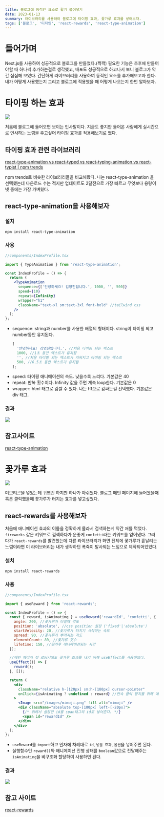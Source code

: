 ```yaml
---
title: 블로그에 동적인 요소로 활기 불어넣기
date: 2023-01-13
summary: 라이브러리를 사용하여 블로그에 타이핑 효과, 꽃가루 효과를 넣어보자.
tags: ['블로그', '디자인', 'react-rewards', 'react-type-animation']
---
```


# 들어가며

Next.js를 사용하여 성공적으로 블로그를 만들었다.(짝짝) 필요한 기능은 추후에 만들어야할 때 하나씩 추가하는걸로 생각했고, 배포도 성공적으로 하고나서 보니 블로그가 약간 심심해 보였다. 간단하게 라이브러리를 사용하여 동적인 요소를 추가해보고자 한다. 내가 어떻게 사용했는지 그리고 블로그에 적용했을 때 어떻게 나오는지 한번 알아보자.

# 타이핑 하는 효과

<img src="/posts/decorate-blog-with-libraries/1.png" />

처음에 블로그에 들어오면 보이는 인사말이다. 지금도 좋지만 들어온 사람에게 실시간으로 인사하는 느낌을 주고싶어 타이핑 효과를 적용해보기로 했다.

## 타이핑 효과 관련 라이브러리

[react-type-animation vs react-typed vs react-typing-animation vs react-typist | npm trends](https://npmtrends.com/react-type-animation-vs-react-typed-vs-react-typing-animation-vs-react-typist)

npm trends로 비슷한 라이브러리들을 비교해봤다. 나는 react-type-animation 을 선택했는데 다운로드 수는 적지만 업데이트도 2달전으로 가장 빠르고 무엇보다 용량이 넷 중에는 가장 가벼웠다.

## react-type-animation을 사용해보자

### 설치

```bash
npm install react-type-animation
```

### 사용

```jsx
//components/IndexProfile.tsx

import { TypeAnimation } from 'react-type-animation';

const IndexProfile = () => {
  return (
    <TypeAnimation
      sequence={['안녕하세요! 김영진입니다.', 1000, '', 500]}
      speed={10}
      repeat={Infinity}
      wrapper="h1"
      className="text-xl sm:text-3xl font-bold" //tailwind css
    />
  );
};
```

- sequence: string과 number를 사용한 배열의 형태이다. string이 타이핑 되고 number동안 유지된다.
  ```jsx
  [
    '안녕하세요! 김영진입니다.', //처음 타이핑 되는 텍스트
    1000, //1초 동안 텍스트가 유지됨
    '', //처음 타이핑 되는 텍스트가 지워지고 타이핑 되는 텍스트
    500, //0.5초 동안 텍스트가 유지됨
  ];
  ```
- speed: 타이핑 애니메이션의 속도. 낮을수록 느리다. 기본값은 40
- repeat: 반복 횟수이다. Infinity 값을 주면 계속 loop한다. 기본값은 0
- wrapper: html 태그로 감쌀 수 있다. 나는 h1으로 감싸는걸 선택했다. 기본값은 div 태그.

### 결과

<img src="/posts/decorate-blog-with-libraries/2.gif" />

## 참고사이트

[react-type-animation](https://www.npmjs.com/package/react-type-animation)

# 꽃가루 효과

<img src="/posts/decorate-blog-with-libraries/3.png" />

미모티콘을 넣었는데 귀엽긴 하지만 하나가 아쉬웠다. 블로그 메인 페이지에 들어왔을때 혹은 클릭했을때 꽃가루가 터지는 효과를 넣고싶었다.

## react-rewards를 사용해보자

처음에 애니메이션 효과의 이름을 정확하게 몰라서 검색하는게 약간 애를 먹었다. `fireworks` 같은 키워드로 검색하다가 운좋게 `confetti`라는 키워드를 얻어냈다. 그러다가 `react-rewards`를 발견했는데 다른 라이브러리가 화면 전체에 꽃가루가 흩날리는 느낌이라면 이 라이브러리는 내가 생각하던 폭죽이 발사되는 느낌으로 제작되어있었다.

### 설치

```bash
npm install react-rewards
```

### 사용

```jsx
//components/IndexProfile.tsx

import { useReward } from 'react-rewards';

const IndexProfile = () => {
  const { reward, isAnimating } = useReward('rewardId', 'confetti', {
    angle: 200, //꽃가루가 터질때 각도
    position: 'absolute', //css position 설정 ('fixed'|'absolute')
    startVelocity: 20, //꽃가루가 터지기 시작하는 속도
    spread: 90, //꽃가루가 뿌려지는 각도
    elementCount: 80, //꽃가루 갯수
    lifetime: 150, //꽃가루 애니메이션되는 시간
  });

  //메인 페이지 첫 로딩시에도 꽃가루 효과를 내기 위해 useEffect를 사용하였다.
  useEffect(() => {
    reward();
  }, []);

  return (
    <div
      className="relative h-[120px] sm:h-[180px] cursor-pointer"
      onClick={isAnimating ? undefined : reward} //연속 클릭 방지를 위해 애니메이션 중일땐 클릭을 막아놨다.
    >
      <Image src="/images/mimoji.png" fill alt="mimoji" />
      <div className="absolute top-[100px] left-[-20px]">
        {/* 위에서 설정한 id를 span태그의 id로 넣어준다. */}
        <span id="rewardId" />
      </div>
    </div>
  );
};
```

- `useReward`를 `import`하고 인자에 차례대로 `id`, `넣을 효과`, `옵션`을 넣어주면 된다.
- 실행함수인 `reward()`와 애니메이션 진행 상태를 `boolean`값으로 전달해주는 `isAnimating`을 비구조화 할당하여 사용하면 된다.

### 결과

<img src="/posts/decorate-blog-with-libraries/4.gif" />

## 참고 사이트

[react-rewards](https://www.npmjs.com/package/react-rewards)
